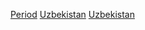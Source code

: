 {{Commons category|History of Uzbekistan by period}}
[[Category:乌兹别克斯坦历史|Period]]
[[Category:各國各時期歷史|Uzbekistan]]
[[Category:亞洲各時期歷史|Uzbekistan]]